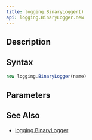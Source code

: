 ```yaml
---
title: logging.BinaryLogger()
api: logging.BinaryLogger.new
---
```


## Description

<Summary/>

## Syntax

``` js
new logging.BinaryLogger(name)
```

## Parameters

<Parameters/>

## See Also

* [logging.BinaryLogger](/reference/api/logging/BinaryLogger)
